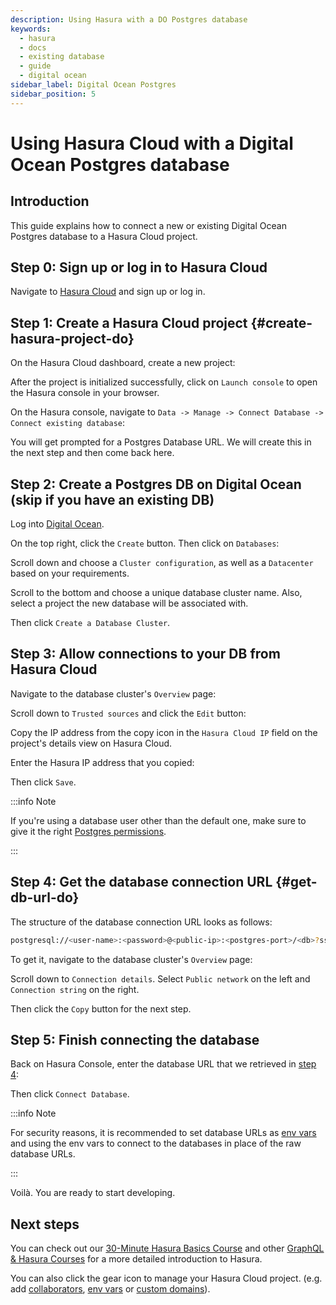 ```yaml
---
description: Using Hasura with a DO Postgres database
keywords:
  - hasura
  - docs
  - existing database
  - guide
  - digital ocean
sidebar_label: Digital Ocean Postgres
sidebar_position: 5
---
```



# Using Hasura Cloud with a Digital Ocean Postgres database

## Introduction

This guide explains how to connect a new or existing Digital Ocean
Postgres database to a Hasura Cloud project.

## Step 0: Sign up or log in to Hasura Cloud

Navigate to [Hasura Cloud](https://cloud.hasura.io/signup/?pg=docs&plcmt=body&cta=navigate-to-hasura-cloud&tech=default)
and sign up or log in.

## Step 1: Create a Hasura Cloud project {#create-hasura-project-do}

On the Hasura Cloud dashboard, create a new project:

<Thumbnail
  src='/img/graphql/cloud/cloud-dbs/create-hasura-cloud-project.png'
  alt='Create Hasura Cloud project'
/>

After the project is initialized successfully, click on `Launch console`
to open the Hasura console in your browser.

On the Hasura console, navigate to
`Data -> Manage -> Connect Database -> Connect existing database`:

You will get prompted for a Postgres Database URL. We will create this
in the next step and then come back here.

<Thumbnail
  src='/img/graphql/cloud/cloud-dbs/existing-db-setup.png'
  alt='Hasura Cloud database setup'
  width='700px'
/>

## Step 2: Create a Postgres DB on Digital Ocean (skip if you have an existing DB)

Log into [Digital Ocean](https://cloud.digitalocean.com/).

On the top right, click the `Create` button. Then click on `Databases`:

<Thumbnail
  src='/img/graphql/cloud/cloud-dbs/do/create-database.png'
  alt='Create database on Digital Ocean'
/>

Scroll down and choose a `Cluster configuration`, as well as a
`Datacenter` based on your requirements.

Scroll to the bottom and choose a unique database cluster name. Also,
select a project the new database will be associated with.

<Thumbnail
  src='/img/graphql/cloud/cloud-dbs/do/cluster-name.png'
  alt='Select cluster name for database on Digital Ocean'
/>

Then click `Create a Database Cluster`.

## Step 3: Allow connections to your DB from Hasura Cloud

Navigate to the database cluster's `Overview` page:

<Thumbnail
  src='/img/graphql/cloud/cloud-dbs/do/db-settings.png'
  alt='Navigate to database settings in Digital Ocean'
/>

Scroll down to `Trusted sources` and click the `Edit` button:

<Thumbnail
  src='/img/graphql/cloud/cloud-dbs/do/edit-trusted-sources.png'
  alt='Edit trusted sources for database in Digital Ocean'
/>

Copy the IP address from the copy icon in the `Hasura Cloud IP` field on
the project's details view on Hasura Cloud.

<Thumbnail
  src='/img/graphql/cloud/projects/hasura-cloud-ip.png'
  alt='Hasura Cloud IP field'
/>

Enter the Hasura IP address that you copied:

<Thumbnail
  src='/img/graphql/cloud/cloud-dbs/do/add-hasura-ip.png'
  alt='Add Hasura IP to database in Digital Ocean'
  width='700px'
/>

Then click `Save`.

:::info Note

If you're using a database user other than the default one, make sure to
give it the right [Postgres permissions](/graphql/cloud/getting-started/postgres-permissions.mdx#cloud-postgres-permissions).

:::

## Step 4: Get the database connection URL {#get-db-url-do}

The structure of the database connection URL looks as follows:

```bash
postgresql://<user-name>:<password>@<public-ip>:<postgres-port>/<db>?sslmode=require
```

To get it, navigate to the database cluster's `Overview` page:

<Thumbnail
  src='/img/graphql/cloud/cloud-dbs/do/db-overview.png'
  alt='Navigate to database overview in Digital Ocean'
/>

Scroll down to `Connection details`. Select `Public network` on the left
and `Connection string` on the right.

<Thumbnail
  src='/img/graphql/cloud/cloud-dbs/do/connection-string.png'
  alt='Get the database connection string in Digital Ocean'
  width='600px'
/>

Then click the `Copy` button for the next step.

## Step 5: Finish connecting the database

Back on Hasura Console, enter the database URL that we retrieved in
[step 4](#get-db-url-do):

<Thumbnail
  src='/img/graphql/cloud/cloud-dbs/do/DO-complete.png'
  alt='Database setup'
  width='600px'
/>

Then click `Connect Database`.

:::info Note

For security reasons, it is recommended to set database URLs as
[env vars](/graphql/cloud/projects/env-vars.mdx#manage-project-env-vars) and using the env vars to connect
to the databases in place of the raw database URLs.

:::

Voilà. You are ready to start developing.

<Thumbnail
  src='/img/graphql/cloud/cloud-dbs/hasura-console.png'
  alt='Hasura console'
/>

## Next steps

You can check out our [30-Minute Hasura Basics
Course](https://hasura.io/learn/graphql/hasura/introduction/) and other
[GraphQL & Hasura Courses](https://hasura.io/learn/) for a more detailed
introduction to Hasura.

You can also click the gear icon to manage your Hasura Cloud project.
(e.g. add [collaborators](/graphql/cloud/projects/collaborators.mdx#manage-project-collaborators),
[env vars](/graphql/cloud/projects/env-vars.mdx#manage-project-env-vars) or
[custom domains](/graphql/cloud/projects/domains.mdx#manage-project-domains)).

<Thumbnail
  src='/img/graphql/cloud/getting-started/project-manage.png'
  alt='Project actions'
  width='860px'
/>
